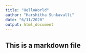 ```yaml
---
title: "HelloWorld"
author: "Harshitha Sunkavalli"
date: "6/11/2020"
output: html_document
---
```


## This is a markdown file

